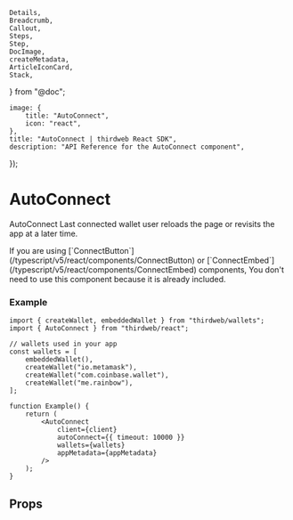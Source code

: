 	Details,
	Breadcrumb,
	Callout,
	Steps,
	Step,
	DocImage,
	createMetadata,
	ArticleIconCard,
	Stack,
} from "@doc";

	image: {
		title: "AutoConnect",
		icon: "react",
	},
	title: "AutoConnect | thirdweb React SDK",
	description: "API Reference for the AutoConnect component",
});

# AutoConnect

AutoConnect Last connected wallet user reloads the page or revisits the app at a later time.

<Callout variant='info'>
If you are using [`ConnectButton`](/typescript/v5/react/components/ConnectButton)
or [`ConnectEmbed`](/typescript/v5/react/components/ConnectEmbed) components, You don't need to use this component because it is already included.

</Callout>

### Example

```tsx
import { createWallet, embeddedWallet } from "thirdweb/wallets";
import { AutoConnect } from "thirdweb/react";

// wallets used in your app
const wallets = [
	embeddedWallet(),
	createWallet("io.metamask"),
	createWallet("com.coinbase.wallet"),
	createWallet("me.rainbow"),
];

function Example() {
	return (
		<AutoConnect
			client={client}
			autoConnect={{ timeout: 10000 }}
			wallets={wallets}
			appMetadata={appMetadata}
		/>
	);
}
```

## Props

<Stack>
	<ArticleIconCard
		title="AutoConnectProps"
		icon={TablePropertiesIcon}
		href="/references/typescript/v5/AutoConnectProps"
	/>
</Stack>
